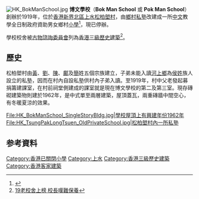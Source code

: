 [[File:HK_BokManSchool.jpg|thumb]]
'''博文學校'''（'''Bok Man School''' 或 '''Pok Man School'''）創辦於1919年，位於[[香港|香港]][[新界|新界]][[北區_(香港)|北區]][[上水|上水]][[松柏塱村|松柏塱村]]，由[[鄉村|鄉村]][[私塾|私塾]]改建成一所[[中文|中文]]教學全日制政府資助男女鄉村[[小學|小學]]<ref>{{Cite web |url=http://www.legco.gov.hk/yr93-94/chinese/lc_sitg/hansard/h931020.pdf |title=立法局會議過程正式紀錄：鄉村學校（PDF格式） |accessdate=2007-10-05 |archive-date=2016-03-05 |archive-url=https://web.archive.org/web/20160305003159/http://www.legco.gov.hk/yr93-94/chinese/lc_sitg/hansard/h931020.pdf |dead-url=yes }}</ref>，現已停辦。

學校校舍被[[古物諮詢委員會|古物諮詢委員會]]列為[[香港三級歷史建築|香港三級歷史建築]]<ref>[http://www.mingpaovan.com/htm/News/20070109/HK-gbk3.htm 19老校舍上榜 校長嘆難保養]{{dead link|date=2017年11月 |bot=InternetArchiveBot |fix-attempted=yes }}</ref>。

== 歷史 ==
松柏塱村由[[黃姓|黃]]、[[劉姓|劉]]、[[陳姓|陳]]、[[鄺姓|鄺]]及[[簡姓|簡]]姓五個宗族建立，子弟未能入讀[[河上鄉|河上鄉]]為[[侯姓|侯姓]]族人設立的私塾，因而在村內自設私塾供村內子弟入讀。至1919年，村中父老發起募捐籌建課室，在村前祠堂側建成的課室就是現在博文學校的第二及第三室。現存磚砌建築物則建於1962年，是中式單至兩層建築，屋頂蓋瓦，兩重磚牆中間空心，有冬暖夏涼的效果。

<gallery>
File:HK_BokManSchool_SingleStoryBldg.jpg|學校屋頂上有興建年份1962年
File:HK_TsungPakLongTsuen_OldPrivateSchool.jpg|松柏塱村內一所私塾
</gallery>

==参考資料==
{{reflist}}
{{香港三級歷史建築}}
[[Category:香港已關閉小學|Category:香港已關閉小學]]
[[Category:上水|Category:上水]]
[[Category:香港三級歷史建築|Category:香港三級歷史建築]]
[[Category:香港客家建築|Category:香港客家建築]]